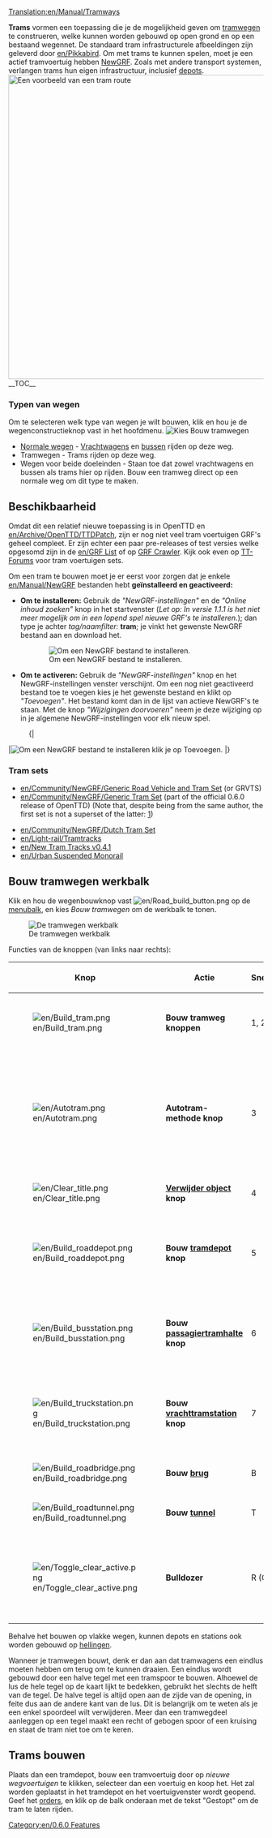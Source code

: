 [[Translation:en/Manual/Tramways]]
{{nl/Inhoudsopgave}}

'''Trams''' vormen een toepassing die je de mogelijkheid geven om [[nl/Manual/Tramwegen|tramwegen]] te construeren, welke kunnen worden gebouwd op open grond en op een bestaand wegennet. De standaard tram infrastructurele afbeeldingen zijn geleverd door [[en/Pikkabird]]. Om met trams te kunnen spelen, moet je een actief tramvoertuig hebben [[nl/Manual/NewGRF|NewGRF]]. Zoals met andere transport systemen, verlangen trams hun eigen infrastructuur, inclusief [[nl/depots|depots]].
[[File:en/Tramroute.png|thumb|600px|left|Een voorbeeld van een tram route]]
__TOC__
{{en/html-clear-left}}

===Typen van wegen===
Om te selecteren welk type van wegen je wilt bouwen, klik en hou je de wegenconstructieknop vast in het hoofdmenu.
[[File:en/Tramwegen1.png|none|frame|Kies Bouw tramwegen]]
* [[nl/Manual/Wegconstructies|Normale wegen]] - [[nl/Manual/Base Set/Vehicles/Wegvoertuigen|Vrachtwagens]] en [[nl/bussen|bussen]] rijden op deze weg.
* Tramwegen - Trams rijden op deze weg.
* Wegen voor beide doeleinden - Staan toe dat zowel vrachtwagens en bussen als trams hier op rijden. Bouw een tramweg direct op een normale weg om dit type te maken.

==Beschikbaarheid==
Omdat dit een relatief nieuwe toepassing is in OpenTTD en [[en/Archive/OpenTTD/TTDPatch]], zijn er nog niet veel tram voertuigen GRF's geheel compleet. Er zijn echter een paar pre-releases of test versies welke opgesomd zijn in de [[en/GRF List]] of op [http://grfcrawler.tt-forums.net/index.php?do=list&cid=105 GRF Crawler]. Kijk ook even op [http://www.tt-forums.net/viewforum.php?f=26 TT-Forums] voor tram voertuigen sets.

Om een tram te bouwen moet je er eerst voor zorgen dat je enkele [[en/Manual/NewGRF]] bestanden hebt '''geïnstalleerd en geactiveerd:'''
*'''Om te installeren:''' Gebruik de ''"NewGRF-instellingen"'' en de ''"Online inhoud zoeken"'' knop in het startvenster (''Let op: In versie 1.1.1 is het niet meer mogelijk om in een lopend spel nieuwe GRF's te installeren.''); dan type je achter ''tag/naamfilter:'' '''tram'''; je vinkt het gewenste NewGRF bestand aan en download het. 
:[[File:en/Tramways install.png|none|frame|Om een NewGRF bestand te installeren.]]
*'''Om te activeren:''' Gebruik de ''"NewGRF-instellingen"'' knop en het NewGRF-instellingen venster verschijnt. Om een nog niet geactiveerd bestand toe te voegen kies je het gewenste bestand en klikt op ''"Toevoegen"''. Het bestand komt dan in de lijst van actieve NewGRF's te staan. Met de knop ''"Wijzigingen doorvoeren"'' neem je deze wijziging op in je algemene NewGRF-instellingen voor elk nieuw spel.
:{|
|[[File:en/NewGRF inst venster 111a.png|none|frame|Om een NewGRF bestand te installeren klik je op '''Toevoegen'''.]]
|}
===Tram sets===
* [[en/Community/NewGRF/Generic Road Vehicle and Tram Set]] (or GRVTS)
* [[en/Community/NewGRF/Generic Tram Set]] (part of the official 0.6.0 release of OpenTTD) (Note that, despite being from the same author, the first set is not a superset of the latter: [http://www.tt-forums.net/viewtopic.php?p=643673#p643673])
{{en/Feature|0.6}}
* [[en/Community/NewGRF/Dutch Tram Set]]
* [[en/Light-rail/Tramtracks]]
* [[en/New Tram Tracks v0.4.1]]
* [[en/Urban Suspended Monorail]]

==Bouw tramwegen werkbalk==
Klik en hou de wegenbouwknop vast [[File:en/Road build button.png]] op de [[nl/Manual/Spelinterface#De_menubalk|menubalk]], en kies ''Bouw tramwegen'' om de werkbalk te tonen.

[[File:nl/Tramway construction.png|none|frame|De tramwegen werkbalk]]

Functies van de knoppen (van links naar rechts):
{| {{en/Wikitable}}
|- style="background:#efefef"
!width='46'|Knop
!width='150'|Actie
!Sneltoets
!Beschrijving
|-
|[[File:en/Build tram.png]]||'''Bouw tramweg knoppen'''||1, 2||Bouwt een tramweg in de geselecteerde richting; je kunt klikken en slepen.
|-
|[[File:en/Autotram.png]]||'''Autotram-methode knop'''||3||Een zeer efficiënt gereedschap om tramwegsecties te bouwen in elke richting. Bij gebruik samen met de Ctrl-toets ingedrukt kunnen eenvoudig secties worden verwijderd.
|-
|[[File:en/Clear title.png]]||'''[[nl/Manual/Terreinvorming|Verwijder object]] knop'''||4||Maakt de tegel leeg van objecten.
|-
|[[File:en/Build roaddepot.png]]||'''Bouw [[nl/Manual/Depots|tramdepot]] knop'''||5||Opent het depotvenster waarin je de richting van het te bouwen depot kunt aangeven.
|-
|[[File:en/Build busstation.png]]||'''Bouw [[nl/Manual/Stations|passagiertramhalte]] knop'''||6||Opent het passagierstramhalte venster om de richting van de te bouwen tramhalte aan te geven.
|-
|[[File:en/Build truckstation.png]]||'''Bouw [[nl/Manual/Stations|vrachttramstation]] knop'''||7||Opent het vrachttramstation venster om de richting van het te bouwen laadperron aan te geven.
|-
|[[File:en/Build roadbridge.png]]||'''Bouw [[nl/Manual/Bruggen|brug]]'''||B||Staat je toe een brug te bouwen.
|-
|[[File:en/Build roadtunnel.png]]||'''Bouw [[nl/Manual/Tunnels|tunnel]]'''||T||Staat je toe een tunnel te bouwen.
|-
|[[File:en/Toggle clear active.png]]||'''Bulldozer'''||R (CTRL)||Selecteer een ander gereedschap en dan deze knop om het item te verwijderen. Je kunt dit ook doen met de Ctrl-toets.
|}

Behalve het bouwen op vlakke wegen, kunnen depots en stations ook worden gebouwd op [[nl/Archive/Manual/Settings/Bouwen op hellingen|hellingen]].

Wanneer je tramwegen bouwt, denk er dan aan dat tramwagens een eindlus moeten hebben om terug om te kunnen draaien. Een eindlus wordt gebouwd door een halve tegel met een tramspoor te bouwen. Alhoewel de lus de hele tegel op de kaart lijkt te bedekken, gebruikt het slechts de helft van de tegel. De halve tegel is altijd open aan de zijde van de opening, in feite dus aan de andere kant van de lus. Dit is belangrijk om te weten als je een enkel spoordeel wilt verwijderen. Meer dan een tramwegdeel aanleggen op een tegel maakt een recht of gebogen spoor of een kruising en staat de tram niet toe om te keren.

==Trams bouwen==
Plaats dan een tramdepot, bouw een tramvoertuig door op ''nieuwe wegvoertuigen'' te klikken, selecteer dan een voertuig en koop het. Het zal worden geplaatst in het tramdepot en het voertuigvenster wordt geopend. Geef het [[nl/orders|orders]], en klik op de balk onderaan met de tekst "Gestopt" om de tram te laten rijden. 

[[Category:en/0.6.0 Features]]